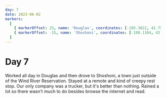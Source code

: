 ```yaml
---
day: 7
date: 2023-06-02
markers:
  [
    { markerOffset: 25, name: 'Douglas', coordinates: [-105.3822, 42.7597] },
    { markerOffset: -15, name: 'Shoshoni', coordinates: [-108.1104, 43.2358] },
  ]
---
```


# Day 7

Worked all day in Douglas and then drove to Shoshoni, a town just outside of the Wind River Reservation. Stayed at a remote and kind of creepy rest stop. Our only company was a trucker, but it's better than nothing. Rained a lot so there wasn't much to do besides browse the internet and read.
